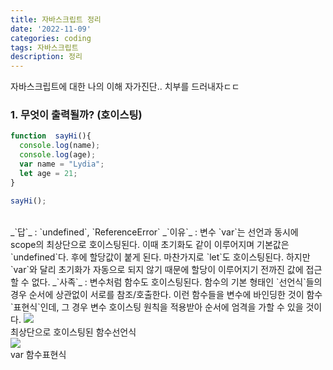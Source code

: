 ```yaml
---
title: 자바스크립트 정리
date: '2022-11-09'
categories: coding
tags: 자바스크립트
description: 정리
---
```


자바스크립트에 대한 나의 이해 자가진단.. 치부를 드러내자ㄷㄷ 

### 1. 무엇이 출력될까? (호이스팅)
```js
function  sayHi(){
  console.log(name);
  console.log(age);
  var name = "Lydia";
  let age = 21;
}

sayHi();
```
<br/>
_`답`_ : `undefined`, `ReferenceError`  
_`이유`_ : 변수 `var`는 선언과 동시에 scope의 최상단으로 호이스팅된다. 이때 초기화도 같이 이루어지며 기본값은 `undefined`다. 후에 할당값이 붙게 된다.  
마찬가지로 `let`도 호이스팅된다. 하지만 `var`와 달리 초기화가 자동으로 되지 않기 때문에 할당이 이루어지기 전까진 값에 접근할 수 없다.  
_`사족`_ : 변수처럼 함수도 호이스팅된다. 함수의 기본 형태인 `선언식`들의 경우 순서에 상관없이 서로를 참조/호출한다. 이런 함수들을 변수에 바인딩한 것이 함수 `표현식`인데, 그 경우 변수 호이스팅 원칙을 적용받아 순서에 엄격을 가할 수 있을 것이다.

<Img src='/images/스샷_호이스팅2.webp' />
<figcaption>최상단으로 호이스팅된 함수선언식</figcaption>
<Img src='/images/스샷_호이스팅1.webp' />
<figcaption>var 함수표현식</figcaption>
